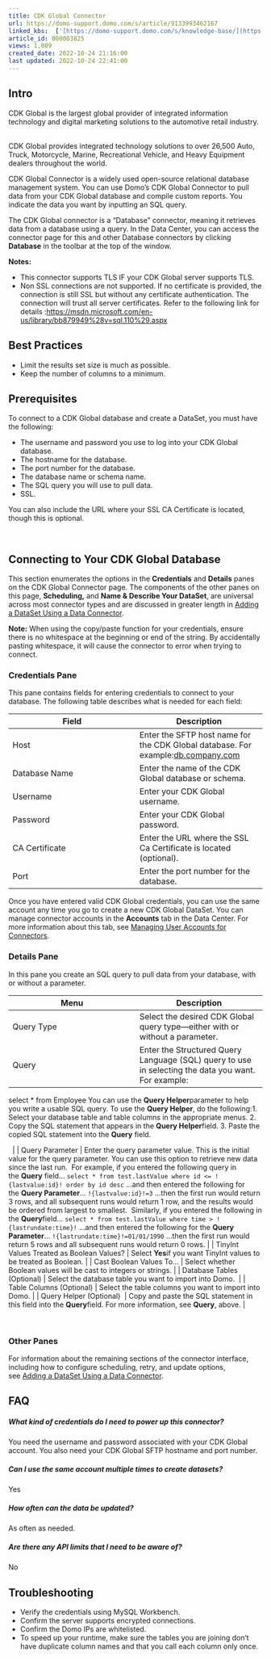 ```yaml
---
title: CDK Global Connector
url: https://domo-support.domo.com/s/article/9133993462167
linked_kbs:  ['[https://domo-support.domo.com/s/knowledge-base/](https://domo-support.domo.com/s/knowledge-base/)', '[https://domo-support.domo.com/s/](https://domo-support.domo.com/s/)', '[https://domo-support.domo.com/s/topic/0TO5w000000ZammGAC](https://domo-support.domo.com/s/topic/0TO5w000000ZammGAC)', '[https://domo-support.domo.com/s/topic/0TO5w000000ZanLGAS](https://domo-support.domo.com/s/topic/0TO5w000000ZanLGAS)', '[https://domo-support.domo.com/s/topic/0TO5w000000ZaojGAC](https://domo-support.domo.com/s/topic/0TO5w000000ZaojGAC)', '[https://domo-support.domo.com/s/article/360042926274](https://domo-support.domo.com/s/article/360042926274)', '[https://domo-support.domo.com/s/article/360042926054](https://domo-support.domo.com/s/article/360042926054)', '[https://domo-support.domo.com/s/article/9133993462167](https://domo-support.domo.com/s/article/9133993462167)', '[https://domo-support.domo.com/s/topic/0TO5w000000ZaojGAC/database-connectors](https://domo-support.domo.com/s/topic/0TO5w000000ZaojGAC/database-connectors)', '[https://domo-support.domo.com/s/article/360043429933](https://domo-support.domo.com/s/article/360043429933)', '[https://domo-support.domo.com/s/article/360043429953](https://domo-support.domo.com/s/article/360043429953)', '[https://domo-support.domo.com/s/article/360042925494](https://domo-support.domo.com/s/article/360042925494)', '[https://domo-support.domo.com/s/article/4408174643607](https://domo-support.domo.com/s/article/4408174643607)', '[https://domo-support.domo.com/s/article/360043429913](https://domo-support.domo.com/s/article/360043429913)', '[https://domo-support.domo.com/s/login/](https://domo-support.domo.com/s/login/)']
article_id: 000003825
views: 1,089
created_date: 2022-10-24 21:16:00
last updated: 2022-10-24 22:41:00
---
```




Intro
-----


CDK Global is the largest global provider of integrated information technology and digital marketing solutions to the automotive retail industry.  


CDK Global provides integrated technology solutions to over 26,500 Auto, Truck, Motorcycle, Marine, Recreational Vehicle, and Heavy Equipment dealers throughout the world.


CDK Global Connector is a widely used open-source relational database management system. You can use Domo's CDK Global Connector to pull data from your CDK Global database and compile custom reports. You indicate the data you want by inputting an SQL query. 


The CDK Global connector is a "Database" connector, meaning it retrieves data from a database using a query. In the Data Center, you can access the connector page for this and other Database connectors by clicking **Database** in the toolbar at the top of the window.






**Notes:**


* This connector supports TLS IF your CDK Global server supports TLS.
* Non SSL connections are not supported. If no certificate is provided, the connection is still SSL but without any certificate authentication. The connection will trust all server certificates. Refer to the following link for details :<https://msdn.microsoft.com/en-us/library/bb879949%28v=sql.110%29.aspx>






Best Practices
--------------


* Limit the results set size is much as possible.
* Keep the number of columns to a minimum.


Prerequisites
-------------


To connect to a CDK Global database and create a DataSet, you must have the following:


* The username and password you use to log into your CDK Global database.
* The hostname for the database.
* The port number for the database.
* The database name or schema name.
* The SQL query you will use to pull data.
* SSL.


You can also include the URL where your SSL CA Certificate is located, though this is optional.


 


Connecting to Your CDK Global Database
--------------------------------------


This section enumerates the options in the **Credentials** and **Details** panes on the CDK Global Connector page. The components of the other panes on this page, **Scheduling,** and **Name & Describe Your DataSet**, are universal across most connector types and are discussed in greater length in [Adding a DataSet Using a Data Connector](/s/article/360042926274 "Adding a DataSet Using a Data Connector").






**Note:** When using the copy/paste function for your credentials, ensure there is no whitespace at the beginning or end of the string. By accidentally pasting whitespace, it will cause the connector to error when trying to connect.



### Credentials Pane


This pane contains fields for entering credentials to connect to your database. The following table describes what is needed for each field:  




| Field | Description |
| --- | --- |
| Host | Enter the SFTP host name for the CDK Global database. For example:[db.company.com](http://db.company.com) |
| Database Name | Enter the name of the CDK Global database or schema. |
| Username | Enter your CDK Global username. |
| Password | Enter your CDK Global password. |
| CA Certificate | Enter the URL where the SSL Ca Certificate is located (optional). |
| Port | Enter the port number for the database. |


Once you have entered valid CDK Global credentials, you can use the same account any time you go to create a new CDK Global DataSet. You can manage connector accounts in the **Accounts** tab in the Data Center. For more information about this tab, see [Managing User Accounts for Connectors](/s/article/360042926054 "Managing User Accounts for Connectors").


### Details Pane


In this pane you create an SQL query to pull data from your database, with or without a parameter.




| Menu | Description |
| --- | --- |
| Query Type | Select the desired CDK Global query type—either with or without a parameter. |
| Query | Enter the Structured Query Language (SQL) query to use in selecting the data you want. For example:
select \* from Employee
You can use the **Query Helper**parameter to help you write a usable SQL query. To use the **Query Helper**, do the following:1. Select your database table and table columns in the appropriate menus.
2. Copy the SQL statement that appears in the **Query Helper**field.
3. Paste the copied SQL statement into the **Query** field.

  |
| Query Parameter | Enter the query parameter value. This is the initial value for the query parameter. You can use this option to retrieve new data since the last run. 
For example, if you entered the following query in the **Query** field...
`select * from test.lastValue where id <= !{lastvalue:id}! order by id desc`
...and then entered the following for the **Query Parameter**...
`!{lastvalue:id}!=3`
...then the first run would return 3 rows, and all subsequent runs would return 1 row, and the results would be ordered from largest to smallest. 
Similarly, if you entered the following in the **Query**field...
`select * from test.lastValue where time > !{lastrundate:time}!`
...and then entered the following for the **Query Parameter**...
`!{lastrundate:time}!=01/01/1990`
...then the first run would return 5 rows and all subsequent runs would return 0 rows. |
| TinyInt Values Treated as Boolean Values? | Select **Yes**if you want TinyInt values to be treated as Boolean. |
| Cast Boolean Values To... | Select whether Boolean values will be cast to integers or strings. |
| Database Tables (Optional) | Select the database table you want to import into Domo.  |
| Table Columns (Optional) | Select the table columns you want to import into Domo. |
| Query Helper (Optional)  | Copy and paste the SQL statement in this field into the **Query**field. For more information, see **Query**, above. |


 


### Other Panes


For information about the remaining sections of the connector interface, including how to configure scheduling, retry, and update options, see [Adding a DataSet Using a Data Connector](/s/article/360042926274).


FAQ
---


##### What kind of credentials do I need to power up this connector?


You need the username and password associated with your CDK Global account. You also need your CDK Global SFTP hostname and port number.


##### Can I use the same account multiple times to create datasets?


Yes


##### How often can the data be updated?


As often as needed.


##### Are there any API limits that I need to be aware of?


No


Troubleshooting
---------------


* Verify the credentials using MySQL Workbench.
* Confirm the server supports encrypted connections.
* Confirm the Domo IPs are whitelisted.
* To speed up your runtime, make sure the tables you are joining don't have duplicate column names and that you call each column only once.

